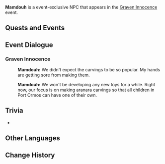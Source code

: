 {{Meta
<!-- Remove this template after adding the missing info -->
|missing_NPC_location = yes
|missing_NPC_context  = yes
|missing_NPC_profile  = yes
|missing_NPC_idle     = yes
|missing_NPC_dialogue = yes
}}
{{Character Infobox
|type             = Event NPC
|image            = NPC Mamdouh.png
|region           = Sumeru
|affiliation      = 
|title            = 

|ancestry         = <!-- Clan/family -->
|father           = 
|mother           = 
|spouse           = 
|sibling          = 
|child            = 
|childNote        = 
|relative         = 

|voiceEN          = 
|voiceCN          = 
|voiceJP          = 
|dialoguereward   = 
}}
'''Mamdouh''' is a event-exclusive NPC that appears in the [[Graven Innocence]] event.
<!--
==Location==
{{subst:#tag:gallery|
NPC Location {{subst:PAGENAME}}.png{{subst:!}}{{subst:PAGENAME}}'s location
NPC Location {{subst:PAGENAME}} Context.png{{subst:!}}Additional context
|hideaddbutton=true
|captionalign=center
}}

==Profile==
''(To be added.)''

===Personality===
''(To be added.)''

===Appearance===
''(To be added.)''
-->
==Quests and Events==
{{Quests and Events}}
<!--
==Idle Quotes==
{{Dialogue start}}
: {{DIcon|Idle}} (Text)
:: {{A|VO {{subst:PAGENAME}} 01.ogg}} "(Text)"
{{Dialogue end}}

==Dialogue==
{{Dialogue start}}
:'''{{subst:PAGENAME}}:'''
:{{DIcon}}
{{Dialogue end}}
-->
==Event Dialogue==
===Graven Innocence===
{{Dialogue start}}
:{{A|vo dialog mkeq002 mamdouh 01.ogg}} '''Mamdouh:''' We didn't expect the carvings to be so popular. My hands are getting sore from making them.
:{{A|vo dialog mkeq002 mamdouh 02.ogg}} '''Mamdouh:''' We won't be developing any new toys for a while. Right now, our focus is on making aranara carvings so that all children in Port Ormos can have one of their own.
{{Dialogue end}}

==Trivia==
* {{Character Furnishing Mentions}}

==Other Languages==
{{Other Languages
|default_hidden = 1
|en      = Mamdouh
|zhs     = 马姆杜
|zhs_rm  = Mǎmǔdù
|zht     = 馬姆杜
|zht_rm  = Mǎmǔdù
|ja      = マムド
|ja_rm   = Mamudo
|ko      = 맘도우
|ko_rm   = Mamdou
|es      = Mamduh
|fr      = Mamdouh
|ru      = Мамду
|th      = Mamdouh
|vi      = Mamdouh
|de      = Mamdouh
|id      = Mamdouh
|pt      = Mamdouh
}}

==Change History==
{{Change History|3.0}}
<!--
==References==
{{Reflist}}
-->